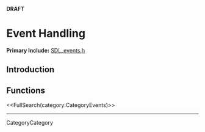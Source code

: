 <!-- #master-page:CategoryTemplate -->
<!-- #master-date:Unknown-Date -->
<!-- format wiki -->
<!-- language en -->
'''DRAFT'''

= Event Handling =

'''Primary Include:'''  [http://hg.libsdl.org/SDL/file/68dfd6df47da/include/SDL_events.h SDL_events.h]


== Introduction ==

== Functions ==

<<FullSearch(category:CategoryEvents)>>

----
CategoryCategory
